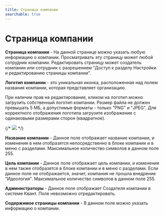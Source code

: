 ```yaml
---
title: Страница компании
searchable: true
---
```


# Страница компании

**Страница компании** - На данной странице можно указать любую информацию о компании. Просматривать эту страницу может любой сотрудник компании. Редактировать страницу может создатель компании или сотрудник с разрешением "Доступ к разделу Настройки и редактированию страницы компании".

**Логотип компании** - это уникальная иконка, расположенная над полем названия компании, которая представляет организацию.

При наличии прав на редактирование, кликом на логотип можно загрузить собственный логотип компании. Размер файла не должен превышать 5 МБ, а допустимые форматы - только "PNG" и "JPEG". Для корректного отображения логотипа загрузите изображение с одинаковыми размерами сторон (квадратное).

{/* ![](/help_images_ru/logo.png) */}

**Название компании** - Данное поле отображает название компании, и изменения в нем отобразятся непосредственно в блоке компании и в меню с разделами. Максимальное количество символов в данном поле 255.

**Цель компании** - Данное поле отображает цель компании, и изменения в нем также отобразятся в блоке компании и в меню с разделами. Если данное поле не отображается, значит, компания не прошла внедрение "Идеология". Максимальное количество символов в данном поле 255.

**Администраторы** - Данное поле отображает Создателя компании в системе Квант. Поле невозможно отредактировать.

**Содержимое страницы компании** - В данном поле можно указать информацию о компании.
